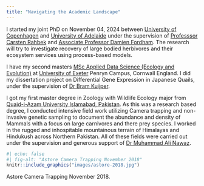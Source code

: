 ```yaml
---
title: "Navigating the Academic Landscape"
---
```

I started my joint PhD on November 04, 2024 between [University of Copenhagen](https://www.ku.dk/en) and [University of Adelaide](https://www.adelaide.edu.au/) under the supervision of [Professsor Carsten Rahbek](https://researchprofiles.ku.dk/da/persons/carsten-rahbek) and [Associate Professor Damien Fordham](https://researchers.adelaide.edu.au/profile/damien.fordham). The research will try to investigate recovery of large bodied herbivores and their ecosystem services using process-based models. 

I have my second masters [MSc Applied Data Science (Ecology and Evolution)](https://www.exeter.ac.uk/study/postgraduate/courses/mathematics/appdataeco/) at [University of Exeter](https://exeter.ac.uk/) Penryn Campus, Cornwall England. I did my dissertation project on Differential Gene Expression in Japanese Quails, under the supervision of [Dr Bram Kuijper](https://biosciences.exeter.ac.uk/staff/profile/index.php?web_id=Bram_Kuijper).

I got my first master degree in Zoology with Wildlife Ecology major from [Quaid-i-Azam University Islamabad, Pakistan](https://qau.edu.pk). As this was a research based degree, I conducted intensive field work utilizing Camera trapping and non-invasive genetic sampling to document the abundance and density of Mammals with a focus on large carnivores and there prey species. I worked in the rugged and inhospitable mountainous terrain of Himalayas and Hindukush across Northern Pakistan. All of these fields were carried out under the supervision and generous support of [Dr Muhammad Ali Nawaz](http://qufaculty.qu.edu.qa/anawaz/).

::: column-margin
```r
#| echo: false
#| fig-alt: "Astore Camera Trapping November 2018"
knitr::include_graphics("images/astore-2018.jpg")
```

::: {.extra-small-text .dark-gray-text .topbr}
Astore Camera Trapping November 2018.
:::
:::

